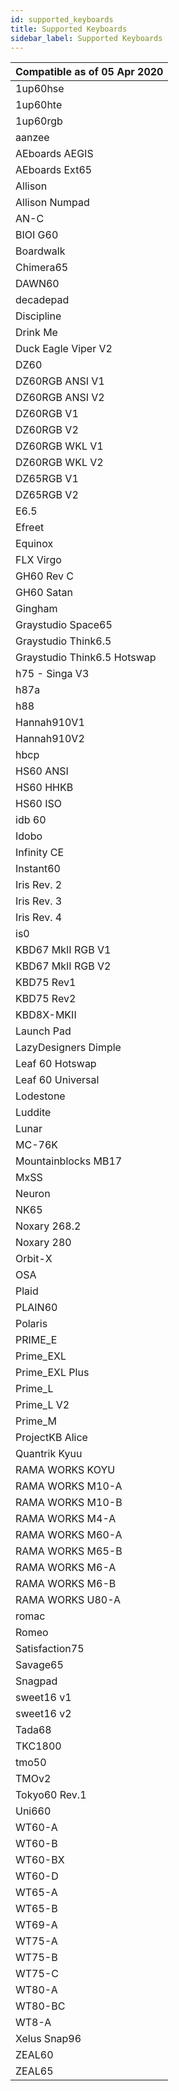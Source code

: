 ```yaml
---
id: supported_keyboards
title: Supported Keyboards
sidebar_label: Supported Keyboards
---
```


| Compatible as of 05 Apr 2020 |
| ---------------------------- |
| 1up60hse                     |
| 1up60hte                     |
| 1up60rgb                     |
| aanzee                       |
| AEboards AEGIS               |
| AEboards Ext65               |
| Allison                      |
| Allison Numpad               |
| AN-C                         |
| BIOI G60                     |
| Boardwalk                    |
| Chimera65                    |
| DAWN60                       |
| decadepad                    |
| Discipline                   |
| Drink Me                     |
| Duck Eagle Viper V2          |
| DZ60                         |
| DZ60RGB ANSI V1              |
| DZ60RGB ANSI V2              |
| DZ60RGB V1                   |
| DZ60RGB V2                   |
| DZ60RGB WKL V1               |
| DZ60RGB WKL V2               |
| DZ65RGB V1                   |
| DZ65RGB V2                   |
| E6.5                         |
| Efreet                       |
| Equinox                      |
| FLX Virgo                    |
| GH60 Rev C                   |
| GH60 Satan                   |
| Gingham                      |
| Graystudio Space65           |
| Graystudio Think6.5          |
| Graystudio Think6.5 Hotswap  |
| h75 - Singa V3               |
| h87a                         |
| h88                          |
| Hannah910V1                  |
| Hannah910V2                  |
| hbcp                         |
| HS60 ANSI                    |
| HS60 HHKB                    |
| HS60 ISO                     |
| idb 60                       |
| Idobo                        |
| Infinity CE                  |
| Instant60                    |
| Iris Rev. 2                  |
| Iris Rev. 3                  |
| Iris Rev. 4                  |
| is0                          |
| KBD67 MkII RGB V1            |
| KBD67 MkII RGB V2            |
| KBD75 Rev1                   |
| KBD75 Rev2                   |
| KBD8X-MKII                   |
| Launch Pad                   |
| LazyDesigners Dimple         |
| Leaf 60 Hotswap              |
| Leaf 60 Universal            |
| Lodestone                    |
| Luddite                      |
| Lunar                        |
| MC-76K                       |
| Mountainblocks MB17          |
| MxSS                         |
| Neuron                       |
| NK65                         |
| Noxary 268.2                 |
| Noxary 280                   |
| Orbit-X                      |
| OSA                          |
| Plaid                        |
| PLAIN60                      |
| Polaris                      |
| PRIME_E                      |
| Prime_EXL                    |
| Prime_EXL Plus               |
| Prime_L                      |
| Prime_L V2                   |
| Prime_M                      |
| ProjectKB Alice              |
| Quantrik Kyuu                |
| RAMA WORKS KOYU              |
| RAMA WORKS M10-A             |
| RAMA WORKS M10-B             |
| RAMA WORKS M4-A              |
| RAMA WORKS M60-A             |
| RAMA WORKS M65-B             |
| RAMA WORKS M6-A              |
| RAMA WORKS M6-B              |
| RAMA WORKS U80-A             |
| romac                        |
| Romeo                        |
| Satisfaction75               |
| Savage65                     |
| Snagpad                      |
| sweet16 v1                   |
| sweet16 v2                   |
| Tada68                       |
| TKC1800                      |
| tmo50                        |
| TMOv2                        |
| Tokyo60 Rev.1                |
| Uni660                       |
| WT60-A                       |
| WT60-B                       |
| WT60-BX                      |
| WT60-D                       |
| WT65-A                       |
| WT65-B                       |
| WT69-A                       |
| WT75-A                       |
| WT75-B                       |
| WT75-C                       |
| WT80-A                       |
| WT80-BC                      |
| WT8-A                        |
| Xelus Snap96                 |
| ZEAL60                       |
| ZEAL65                       |

